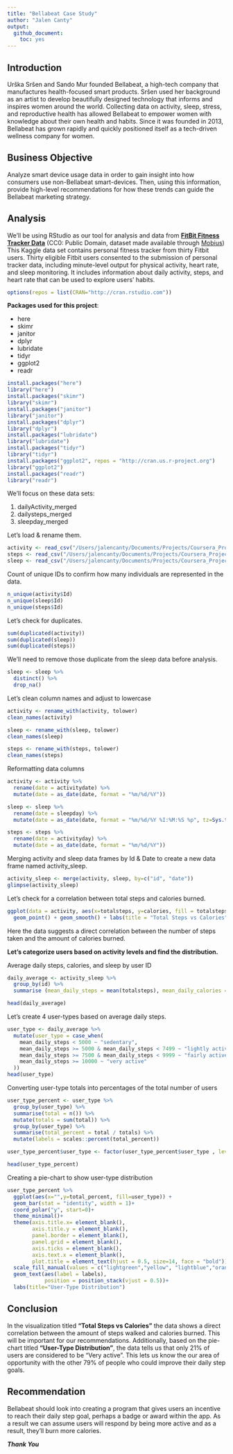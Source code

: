```yaml
---
title: "Bellabeat Case Study"
author: "Jalen Canty"
output:
  github_document:
    toc: yes
---
```


## Introduction

Urška Sršen and Sando Mur founded Bellabeat, a high-tech company that manufactures health-focused smart products. Sršen used her background as an artist to develop beautifully designed technology that informs and inspires women around the world. Collecting data on activity, sleep, stress, and reproductive health has allowed Bellabeat to empower women with knowledge about their own health and habits. Since it was founded in 2013, Bellabeat has grown rapidly and quickly positioned itself as a tech-driven wellness company for women.

## Business Objective

Analyze smart device usage data in order to gain insight into how consumers use non-Bellabeat smart-devices. Then, using this information, provide high-level recommendations for how these trends can guide the Bellabeat marketing strategy.

## Analysis

We'll be using RStudio as our tool for analysis and data from [**FitBit Fitness Tracker Data**](https://www.kaggle.com/datasets/arashnic/fitbit) (CC0: Public Domain, dataset made available through [Mobius](https://www.kaggle.com/arashnic)) This Kaggle data set contains personal fitness tracker from thirty Fitbit users. Thirty eligible Fitbit users consented to the submission of personal tracker data, including minute-level output for physical activity, heart rate, and sleep monitoring. It includes information about daily activity, steps, and heart rate that can be used to explore users’ habits.

```r
options(repos = list(CRAN="http://cran.rstudio.com"))
```

**Packages used for this project**:

* here
* skimr
* janitor
* dplyr
* lubridate
* tidyr
* ggplot2
* readr
 
```r
install.packages("here")
library("here")
install.packages("skimr")
library("skimr")
install.packages("janitor")
library("janitor")
install.packages("dplyr")
library("dplyr")
install.packages("lubridate")
library("lubridate")
install.packages("tidyr")
library("tidyr")
install.packages("ggplot2", repos = "http://cran.us.r-project.org")
library("ggplot2")
install.packages("readr")
library("readr")
```

We'll focus on these data sets:

1. dailyActivity_merged
1. dailysteps_merged
1. sleepday_merged

Let's load & rename them.
```r
activity <- read_csv("/Users/jalencanty/Documents/Projects/Coursera_Projects/Fitbit_Data/dailyActivity_merged.csv")
steps <- read_csv("/Users/jalencanty/Documents/Projects/Coursera_Projects/Fitbit_Data/dailysteps_merged.csv")
sleep <- read_csv("/Users/jalencanty/Documents/Projects/Coursera_Projects/Fitbit_Data/sleepDay_merged.csv")
```


Count of unique IDs to confirm how many individuals are represented in the data.
```r
n_unique(activity$Id)
n_unique(sleep$Id)
n_unique(steps$Id)
```


Let's check for duplicates.
```r
sum(duplicated(activity))
sum(duplicated(sleep))
sum(duplicated(steps))
```


We'll need to remove those duplicate from the sleep data before analysis.
```r
sleep <- sleep %>%
  distinct() %>%
  drop_na()
```


Let's clean column names and adjust to lowercase
```r
activity <- rename_with(activity, tolower)
clean_names(activity)

sleep <- rename_with(sleep, tolower)
clean_names(sleep)

steps <- rename_with(steps, tolower)
clean_names(steps)
```


Reformatting data columns
```r
activity <- activity %>%
  rename(date = activitydate) %>%
  mutate(date = as_date(date, format = "%m/%d/%Y"))

sleep <- sleep %>% 
  rename(date = sleepday) %>% 
  mutate(date = as_date(date, format = "%m/%d/%Y %I:%M:%S %p", tz=Sys.timezone()))

steps <- steps %>%
  rename(date = activityday) %>%
  mutate(date = as_date(date, format = "%m/%d/%Y"))
```


Merging activity and sleep data frames by Id & Date to create a new data frame named activity_sleep.
```r
activity_sleep <- merge(activity, sleep, by=c("id", "date"))
glimpse(activity_sleep)
```


Let's check for a correlation between total steps and calories burned.
```r
ggplot(data = activity, aes(x=totalsteps, y=calories, fill = totalsteps))+
  geom_point() + geom_smooth() + labs(title = "Total Steps vs Calories")
```


Here the data suggests a direct correlation between the number of steps taken and the amount of calories burned.

**Let's categorize users based on activity levels and find the distribution.**


Average daily steps, calories, and sleep by user ID
```r
daily_average <- activity_sleep %>%
  group_by(id) %>%
  summarise (mean_daily_steps = mean(totalsteps), mean_daily_calories = mean(calories), mean_daily_sleep = mean(totalminutesasleep))

head(daily_average)
```


Let's create 4 user-types based on average daily steps.
```r
user_type <- daily_average %>%
  mutate(user_type = case_when(
    mean_daily_steps < 5000 ~ "sedentary",
    mean_daily_steps >= 5000 & mean_daily_steps < 7499 ~ "lightly active", 
    mean_daily_steps >= 7500 & mean_daily_steps < 9999 ~ "fairly active", 
    mean_daily_steps >= 10000 ~ "very active"
  ))
head(user_type)
```


Converting user-type totals into percentages of the total number of users
```r
user_type_percent <- user_type %>%
  group_by(user_type) %>%
  summarise(total = n()) %>%
  mutate(totals = sum(total)) %>%
  group_by(user_type) %>%
  summarise(total_percent = total / totals) %>%
  mutate(labels = scales::percent(total_percent))

user_type_percent$user_type <- factor(user_type_percent$user_type , levels = c("very active", "fairly active", "lightly active", "sedentary"))

head(user_type_percent)
```


Creating a pie-chart to show user-type distribution
```r
user_type_percent %>%
  ggplot(aes(x="",y=total_percent, fill=user_type)) +
  geom_bar(stat = "identity", width = 1)+
  coord_polar("y", start=0)+
  theme_minimal()+
  theme(axis.title.x= element_blank(),
        axis.title.y = element_blank(),
        panel.border = element_blank(), 
        panel.grid = element_blank(), 
        axis.ticks = element_blank(),
        axis.text.x = element_blank(),
        plot.title = element_text(hjust = 0.5, size=14, face = "bold")) +
  scale_fill_manual(values = c("lightgreen","yellow", "lightblue","orange")) +
  geom_text(aes(label = labels),
            position = position_stack(vjust = 0.5))+
  labs(title="User-Type Distribution")
```

## Conclusion

In the visualization titled **"Total Steps vs Calories"** the data shows a direct correlation between the amount of steps walked and calories burned. This will be important for our recommendations. Additionally, based on the pie-chart titled **"User-Type Distribution"**, the data tells us that only 21% of users are considered to be "Very active". This lets us know the our area of opportunity with the other 79% of people who could improve their daily step goals.

## Recommendation
Bellabeat should look into creating a program that gives users an incentive to reach their daily step goal, perhaps a badge or award within the app. As a result we can assume users will respond by being more active and as a result, they'll burn more calories.


***Thank You***